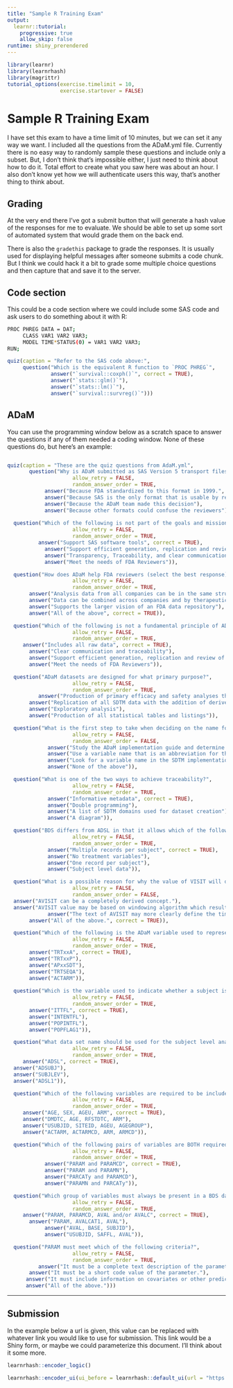```yaml
---
title: "Sample R Training Exam"
output:
  learnr::tutorial:
    progressive: true
    allow_skip: false
runtime: shiny_prerendered
---
```


```r
library(learnr)
library(learnrhash)
library(magrittr)
tutorial_options(exercise.timelimit = 10,
                 exercise.startover = FALSE)

```


# Sample R Training Exam

I have set this exam to have a time limit of 10 minutes, but we can set it any way we want.  I included all the questions from the ADaM.yml file.  Currently there is no easy way to randomly sample these questions and include only a subset.  But, I don't think that's impossible either, I just need to think about how to do it. Total effort to create what you saw here was about an hour.  I also don't know yet how we will authenticate users this way, that's another thing to think about.

## Grading

At the very end there I've got a submit button that will generate a hash value of the responses for me to evaluate.  We should be able to set up some sort of automated system that would grade them on the back end.

There is also the `gradethis` package to grade the responses.  It is usually used for displaying helpful messages after someone submits a code chunk.  But I think we could hack it a bit to grade some multiple choice questions and then capture that and save it to the server.




## Code section

This could be a code section where we could include some SAS code and ask users to do something about it with R:

```bash
PROC PHREG DATA = DAT;
     CLASS VAR1 VAR2 VAR3;
     MODEL TIME*STATUS(0) = VAR1 VAR2 VAR3;
RUN;

```


```r
quiz(caption = "Refer to the SAS code above:",
     question("Which is the equivalent R function to `PROC PHREG`",
              answer("`survival::coxph()`", correct = TRUE),
              answer("`stats::glm()`"),
              answer("`stats::lm()`"),
              answer("`survival::survreg()`")))

```


## ADaM

You can use the programming window below as a scratch space to answer the questions if any of them needed a coding window.  None of these questions do, but here's an example:

```r

```

```r
quiz(caption = "These are the quiz questions from AdaM.yml",
       question("Why is ADaM submitted as SAS Version 5 transport files?",
                     allow_retry = FALSE,
                     random_answer_order = TRUE,
            answer("Because FDA standardized to this format in 1999.", correct = TRUE),
            answer("Because SAS is the only format that is usable by review software"), 
            answer("Because the ADaM team made this decision"),
            answer("Because other formats could confuse the reviewers")),
  
  question("Which of the following is not part of the goals and mission of ADaM?",
                     allow_retry = FALSE,
                     random_answer_order = TRUE,
          answer("Support SAS software tools", correct = TRUE),
            answer("Support efficient generation, replication and review of analysis results", ),
            answer("Transparency, Traceability, and clear communication"),
            answer("Meet the needs of FDA Reviewers")),

  question("How does ADaM help FDA reviewers (select the best response)?",
                     allow_retry = FALSE,
                     random_answer_order = TRUE,
       answer("Analysis data from all companies can be in the same structure"), 
       answer("Data can be combined across companies and by therapeutic areas"), 
       answer("Supports the larger vision of an FDA data repository"),
       answer("All of the above", correct = TRUE)),

  question("Which of the following is not a fundamental principle of ADaM?",
                     allow_retry = FALSE,
                     random_answer_order = TRUE,
     answer("Includes all raw data", correct = TRUE),
       answer("Clear communication and traceability"),
       answer("Support efficient generation, replication and review of analysis results"),
       answer("Meet the needs of FDA Reviewers")),

  question("ADaM datasets are designed for what primary purpose?",
                     allow_retry = FALSE,
                     random_answer_order = TRUE,
          answer("Production of primary efficacy and safety analyses that are specified in the statistical analysis plan", correct = TRUE),
       answer("Replication of all SDTM data with the addition of derived data"),
       answer("Exploratory analysis"),
       answer("Production of all statistical tables and listings")),

  question("What is the first step to take when deciding on the name for a derived variable in ADaM?",
                     allow_retry = FALSE,
                     random_answer_order = FALSE,
             answer("Study the ADaM implementation guide and determine if there is a variable name or fragment that is appropriate for the variable concept", correct = TRUE),
             answer("Use a variable name that is an abbreviation for the variable concept"),
             answer("Look for a variable name in the SDTM implementation guides that is a good fit for the variable concept"),
             answer("None of the above")),

  question("What is one of the two ways to achieve traceability?",
                     allow_retry = FALSE,
                     random_answer_order = TRUE,
             answer("Informative metadata", correct = TRUE),
             answer("Double programming"),
             answer("A list of SDTM domains used for dataset creation"),
             answer("A diagram")),

  question("BDS differs from ADSL in that it allows which of the following?",
                     allow_retry = FALSE,
                     random_answer_order = TRUE,
             answer("Multiple records per subject", correct = TRUE),
             answer("No treatment variables"),
             answer("One record per subject"),
             answer("Subject level data")),

  question("What is a possible reason for why the value of VISIT will differ from AVISIT for a given observation?",
                     allow_retry = FALSE,
                     random_answer_order = FALSE,
  answer("AVISIT can be a completely derived concept."),
  answer("AVISIT value may be based on windowing algorithm which results in a different visit window description than the nominal VISIT value."),
             answer("The text of AVISIT may more clearly define the timing of the visit than the text of VISIT. For example, AVISIT=“Month 3” and VISIT=“Visit 3”. "),
       answer("All of the above.", correct = TRUE)),

  question("Which of the following is the ADaM variable used to represent the treatment a subject actually received?",
                     allow_retry = FALSE,
                     random_answer_order = TRUE,
       answer("TRTxxA", correct = TRUE),
       answer("TRTxxP"),
       answer("APxxSDT"), 
       answer("TRTSEQA"), 
       answer("ACTARM")),
  
  question("Which is the variable used to indicate whether a subject is included in the Intent-to-treat population?",
                     allow_retry = FALSE,
                     random_answer_order = TRUE,
       answer("ITTFL", correct = TRUE),
       answer("INTENTFL"),
       answer("POPINTFL"), 
       answer("POPFLAG1")),

  question("What data set name should be used for the subject level analysis dataset?",
                     allow_retry = FALSE,
                     random_answer_order = TRUE,
     answer("ADSL", correct = TRUE),
  answer("ADSUBJ"), 
  answer("SUBJLEV"), 
  answer("ADSL1")),

  question("Which of the following variables are required to be included in ADSL and copied directly from SDTM DM?",
                     allow_retry = FALSE,
                     random_answer_order = TRUE,
     answer("AGE, SEX, AGEU, ARM", correct = TRUE),
     answer("DMDTC, AGE, RFSTDTC, ARM"), 
     answer("USUBJID, SITEID, AGEU, AGEGROUP"), 
     answer("ACTARM, ACTARMCD, ARM, ARMCD")),

  question("Which of the following pairs of variables are BOTH required for a BDS dataset?",
                     allow_retry = FALSE,
                     random_answer_order = TRUE,
            answer("PARAM and PARAMCD", correct = TRUE),
            answer("PARAM and PARAMN"),
            answer("PARCATy and PARAMCD"), 
            answer("PARAMN and PARCATy")),

  question("Which group of variables must always be present in a BDS dataset?",
                     allow_retry = FALSE,
                     random_answer_order = TRUE,
     answer("PARAM, PARAMCD, AVAL and/or AVALC", correct = TRUE),
       answer("PARAM, AVALCAT1, AVAL"), 
            answer("AVAL, BASE, SUBJID"), 
            answer("USUBJID, SAFFL, AVAL")),

  question("PARAM must meet which of the following criteria?",
                     allow_retry = FALSE,
                     random_answer_order = TRUE,
          answer("It must be a complete text description of the parameter.", correct = TRUE),
       answer("It must be a short code value of the parameter."), 
      answer("It must include information on covariates or other predictor variables."), 
      answer("All of the above.")))


```

<hr>

## Submission

In the example below a url is given, this value can be replaced with whatever link you would like to use for submission. This link would be a Shiny form, or maybe we could parameterize this document.  I'll think about it some more.


```r
learnrhash::encoder_logic()

```

```r
learnrhash::encoder_ui(ui_before = learnrhash::default_ui(url = "https://www.r-consortium.org"))
```
